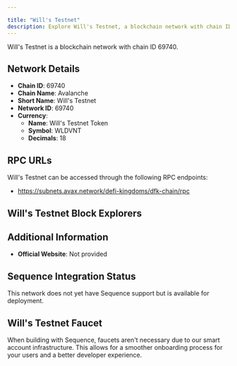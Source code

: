 ```yaml
---

title: "Will's Testnet"
description: Explore Will's Testnet, a blockchain network with chain ID 69740. Learn about its native currency, Will's Testnet Token, and how to interact with the network.
---
```




Will's Testnet is a blockchain network with chain ID 69740.

## Network Details

- **Chain ID**: 69740
- **Chain Name**: Avalanche
- **Short Name**: Will's Testnet
- **Network ID**: 69740
- **Currency**: 
  - **Name**: Will's Testnet Token
  - **Symbol**: WLDVNT
  - **Decimals**: 18

## RPC URLs

Will's Testnet can be accessed through the following RPC endpoints:

- https://subnets.avax.network/defi-kingdoms/dfk-chain/rpc

## Will's Testnet Block Explorers



## Additional Information

- **Official Website**: Not provided

## Sequence Integration Status

This network does not yet have Sequence support but is available for deployment.

## Will's Testnet Faucet

When building with Sequence, faucets aren't necessary due to our smart account infrastructure. This allows for a smoother onboarding process for your users and a better developer experience.

